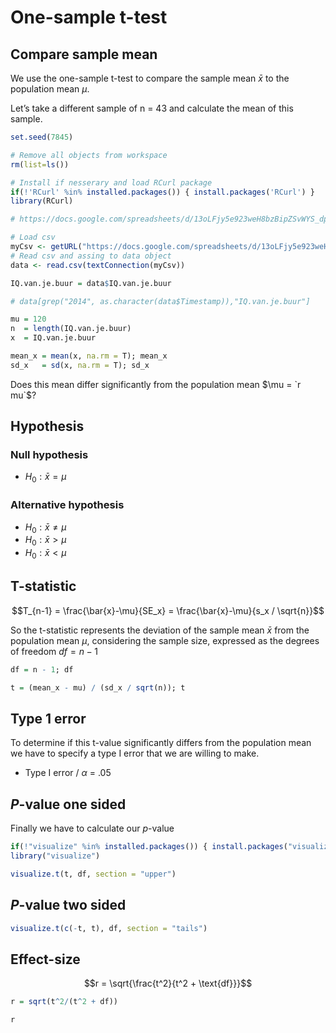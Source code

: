 # One-sample t-test {.section}

## Compare sample mean

We use the one-sample t-test to compare the sample mean $\bar{x}$ to the population mean $\mu$. 

Let's take a different sample of n = 43 and calculate the mean of this sample.

```r
set.seed(7845)

# Remove all objects from workspace
rm(list=ls())

# Install if nesserary and load RCurl package
if(!'RCurl' %in% installed.packages()) { install.packages('RCurl') }
library(RCurl)

# https://docs.google.com/spreadsheets/d/13oLFjy5e923weH8bzBipZSvWYS_dpw7B77g5yW_myLg/edit?usp=sharing

# Load csv
myCsv <- getURL("https://docs.google.com/spreadsheets/d/13oLFjy5e923weH8bzBipZSvWYS_dpw7B77g5yW_myLg/export?format=csv&id=13oLFjy5e923weH8bzBipZSvWYS_dpw7B77g5yW_myLg")
# Read csv and assing to data object
data <- read.csv(textConnection(myCsv))

IQ.van.je.buur = data$IQ.van.je.buur

# data[grep("2014", as.character(data$Timestamp)),"IQ.van.je.buur"]
```


```r
mu = 120
n  = length(IQ.van.je.buur)
x  = IQ.van.je.buur

mean_x = mean(x, na.rm = T); mean_x
sd_x   = sd(x, na.rm = T); sd_x
```

Does this mean differ significantly from the population mean $\mu = `r mu`$?

## Hypothesis {.subsection}

### Null hypothesis

* $H_0: \bar{x} = \mu$

### Alternative hypothesis

* $H_0: \bar{x} \neq \mu$
* $H_0: \bar{x} > \mu$
* $H_0: \bar{x} < \mu$

## T-statistic

$$T_{n-1} = \frac{\bar{x}-\mu}{SE_x} = \frac{\bar{x}-\mu}{s_x / \sqrt{n}}$$

So the t-statistic represents the deviation of the sample mean $\bar{x}$ from the population mean $\mu$, considering the sample size, expressed as the degrees of freedom $df = n - 1$


```r
df = n - 1; df

t = (mean_x - mu) / (sd_x / sqrt(n)); t
```

## Type 1 error {.subsection}

To determine if this t-value significantly differs from the population mean we have to specify a type I error that we are willing to make.

* Type I error / $\alpha$ = .05

## _P_-value one sided {.subsection}

Finally we have to calculate our _p_-value

```r
if(!"visualize" %in% installed.packages()) { install.packages("visualize") }
library("visualize")

visualize.t(t, df, section = "upper")
```

## _P_-value two sided {.subsection}

```r
visualize.t(c(-t, t), df, section = "tails")
```

## Effect-size

$$r = \sqrt{\frac{t^2}{t^2 + \text{df}}}$$

```r
r = sqrt(t^2/(t^2 + df))

r
```
